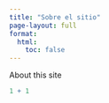 ```yaml
---
title: "Sobre el sitio"
page-layout: full
format:
  html:
    toc: false
---
```


About this site

```r
1 + 1
```
